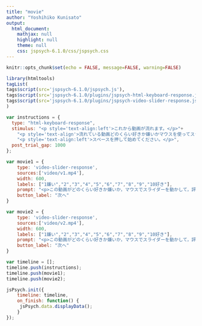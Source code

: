 ```yaml
---
title: "movie"
author: "Yoshihiko Kunisato"
output:
  html_document:
    mathjax: null
    highlight: null
    theme: null
    css: jspsych-6.1.0/css/jspsych.css
---
```


```r
knitr::opts_chunk$set(echo = FALSE, message=FALSE, warning=FALSE)
```

```r
library(htmltools)
tagList(
tags$script(src='jspsych-6.1.0/jspsych.js'),
tags$script(src='jspsych-6.1.0/plugins/jspsych-html-keyboard-response.js'),
tags$script(src='jspsych-6.1.0/plugins/jspsych-video-slider-response.js')
)
```

```js
var instructions = {
  type: "html-keyboard-response",
  stimulus: "<p style='text-align:left'>これから動画が流れます。</p>"+
    "<p style='text-align'>流れている動画どのくらい好きか嫌いかマウスを使ってスライダーを動かして評価してください。</p>"+
    "<p style='text-align:left'>スペースを押して始めてください。</p>",
  post_trial_gap: 1000
};

var movie1 = {
    type: 'video-slider-response',
    sources:['video/v1.mp4'],
    width: 600,
    labels: ["1嫌い","2","3","4","5","6","7","8","9","10好き"],
    prompt: "<p>この動画がどのくらい好きか嫌いか，マウスでスライダーを動かして，評定してください</p>",
    button_label: "次へ"
}

var movie2 = {
    type: 'video-slider-response',
    sources:['video/v2.mp4'],
    width: 600,
    labels: ["1嫌い","2","3","4","5","6","7","8","9","10好き"],
    prompt: "<p>この動画がどのくらい好きか嫌いか，マウスでスライダーを動かして，評定してください</p>",
    button_label: "次へ"
}

var timeline = [];
timeline.push(instructions);
timeline.push(movie1);
timeline.push(movie2);

jsPsych.init({
    timeline: timeline,
    on_finish: function() {
     jsPsych.data.displayData();
    }
});
```

